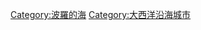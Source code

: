 {{Catnav|頁面分類|地理|水體|海洋|波羅的海}}
{{Catnav|頁面分類|地理|地形|海洋|波羅的海}}
{{Catnav|頁面分類|地理|各大洲地理|欧洲地理|波羅的海}}
{{Catnav|頁面分類|人类社会|城市|沿海城市}}

[[Category:波羅的海|Category:波羅的海]]
[[Category:大西洋沿海城市|Category:大西洋沿海城市]]